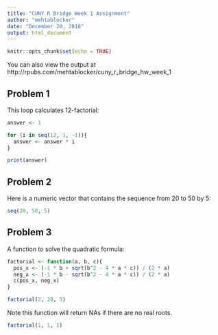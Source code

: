 ---
title: "CUNY R Bridge Week 1 Assignment"
author: "mehtablocker"
date: "December 20, 2018"
output: html_document
---

```{r setup, include=FALSE}
knitr::opts_chunk$set(echo = TRUE)
```

You can also view the output at http://rpubs.com/mehtablocker/cuny_r_bridge_hw_week_1

## Problem 1

This loop calculates 12-factorial:

```{r }
answer <- 1

for (i in seq(12, 1, -1)){
  answer <- answer * i
}

print(answer)
```

## Problem 2

Here is a numeric vector that contains the sequence from 20 to 50 by 5:

```{r }
seq(20, 50, 5)
```

## Problem 3

A function to solve the quadratic formula:

```{r }
factorial <- function(a, b, c){
  pos_x <- (-1 * b + sqrt(b^2 - 4 * a * c)) / (2 * a)
  neg_x <- (-1 * b - sqrt(b^2 - 4 * a * c)) / (2 * a)
  c(pos_x, neg_x)
}

factorial(2, 20, 5)
```

Note this function will return NAs if there are no real roots.

```{r }
factorial(1, 1, 1)
```
